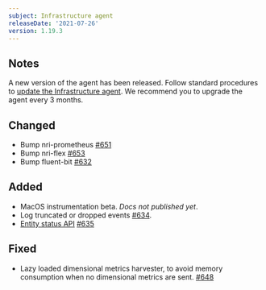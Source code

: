 ```yaml
---
subject: Infrastructure agent
releaseDate: '2021-07-26'
version: 1.19.3
---
```


## Notes

A new version of the agent has been released. Follow standard procedures to [update the Infrastructure agent](/docs/infrastructure/install-configure-manage-infrastructure/update-or-uninstall/update-infrastructure-agent).
We recommend you to upgrade the agent every 3 months.

## Changed

* Bump nri-prometheus [#651](https://github.com/newrelic/infrastructure-agent/pull/651)
* Bump nri-flex [#653](https://github.com/newrelic/infrastructure-agent/pull/653)
* Bump fluent-bit [#632](https://github.com/newrelic/infrastructure-agent/pull/632)

## Added

* MacOS instrumentation beta. _Docs not published yet_.
* Log truncated or dropped events [#634](https://github.com/newrelic/infrastructure-agent/pull/634).
* [Entity status API](https://github.com/newrelic/infrastructure-agent/blob/1.19.3/docs/status_api.md#report-entity) [#635](https://github.com/newrelic/infrastructure-agent/pull/635)

## Fixed

* Lazy loaded dimensional metrics harvester, to avoid memory consumption when no dimensional metrics are sent. [#648](https://github.com/newrelic/infrastructure-agent/pull/648)
